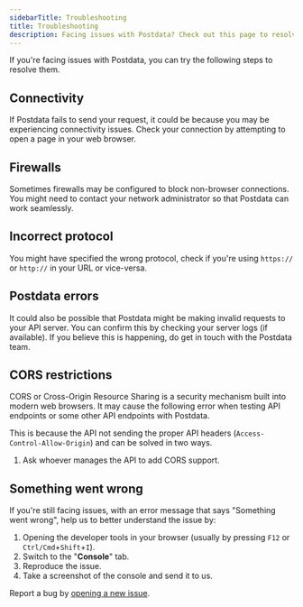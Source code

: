 ```yaml
---
sidebarTitle: Troubleshooting
title: Troubleshooting
description: Facing issues with Postdata? Check out this page to resolve them.
---
```


If you're facing issues with Postdata, you can try the following steps to resolve them.

## Connectivity

If Postdata fails to send your request, it could be because you may be experiencing connectivity issues. Check your connection by attempting to open a page in your web browser.

## Firewalls

Sometimes firewalls may be configured to block non-browser connections. You might need to contact your network administrator so that Postdata can work seamlessly.

## Incorrect protocol

You might have specified the wrong protocol, check if you're using `https://` or `http://` in your URL or vice-versa.

## Postdata errors

It could also be possible that Postdata might be making invalid requests to your API server. You can confirm this by checking your server logs (if available). If you believe this is happening, do get in touch with the Postdata team.

## CORS restrictions

CORS or Cross-Origin Resource Sharing is a security mechanism built into modern web browsers. It may cause the following error when testing API endpoints or some other API endpoints with Postdata.

This is because the API not sending the proper API headers (`Access-Control-Allow-Origin`) and can be solved in two ways.

1. Ask whoever manages the API to add CORS support.

## Something went wrong

If you're still facing issues, with an error message that says "Something went wrong", help us to better understand the issue by:

1. Opening the developer tools in your browser (usually by pressing `F12` or `Ctrl/Cmd`+`Shift`+`I`).
2. Switch to the "**Console**" tab.
3. Reproduce the issue.
4. Take a screenshot of the console and send it to us.

<Info>Report a bug by [opening a new issue](https://github.com/mamahuhu-io/postdata/issues/new/choose).</Info>
